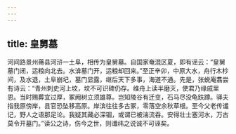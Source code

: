 ```yaml
---
---
---
```

title: 皇舅墓
---




河间路景州蓨县河浒一土阜，相传为皇舅墓。自国家奄混区夏，即有谣云：“皇舅墓门闭，运粮向北去。水渰墓门开，运粮却回来。”至正辛卯，中原大水，舟行木杪间，及水退，土阜崩圮，墓门显露，继后天下多事，海道不通。先是，张蜕庵翥尝有诗云：“青州刺史河上坟，坟不可识碑仍存。维舟上读半磨灭，使君乃缘戚里恩。当时赐葬宜过厚，冢阙树立须雄尊。岂知陵谷有迁变，石马尽没龟趺蹲。驿夫指我原傍岸，县官恐坠移高原。岸滨往往多古冢，零落空余秋草根。至今父老传谶记，野人之语那足论。我疑其藏必深锢，或谓已被湍流吞。安得壮士塞河水，万古莫令开墓门。”读公之诗，伤今之世，则谶纬之说诚不可诬矣。